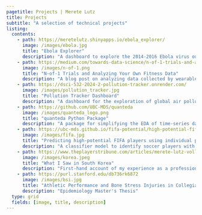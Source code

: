 ```yaml
---
pagetitle: Projects | Merete Lutz
title: Projects
subtitle: "A selection of technical projects"
listing:
  contents:
    - path: https://meretelutz.shinyapps.io/ebola_explorer/
      image: /images/ebola.jpg
      title: "Ebola Explorer"
      description: "A dashboard to explore the 2014-2016 Ebola virus outbreak"
    - path: https://medium.com/towards-data-science/n-of-1-trials-and-analyzing-your-own-fitness-data-7ae390036094
      image: /images/n-of-1.png
      title: "N-of-1 Trials and Analyzing Your Own Fitness Data"
      description: "A blog post on analyzing data collected by wearable fitness devices"
    - path: https://dsci-532-2024-2-pollution-tracker.onrender.com/
      image: /images/pollution_tracker.jpg
      title: "Pollution Tracker Dashboard"
      description: "A dashboard for the exploration of global air pollution trends"
    - path: https://github.com/UBC-MDS/quanteda
      image: /images/quanteda_logo.png
      title: "quanteda Python Package"
      description: "A package for simplifying the EDA of time-series data"
    - path: https://ubc-mds.github.io/fifa-potential/high-potential-fifa-prediction-report.html
      image: /images/fifa.jpg
      title: "Predicting high-potential FIFA players using individual performance data"
      description: "A classifier model to identify soccer players with high potential"
    - path: https://www.theplayerstribune.com/articles/merete-lutz-volleyball-covid-19-south-korea
      image: /images/korea.jpeg
      title: "What I Saw in South Korea"
      description: "First-hand account of my experience as a professional athlete and epidemiologist in South Korea during the COVID-19 pandemic"
    - path: https://purl.stanford.edu/db736rk6872
      image: /images/bsi.jpg
      title: "Athletic Performance and Bone Stress Injuries in Collegiate Athletes"
      description: "Epidemiology Master's Thesis"
  type: grid
  fields: [image, title, description]
---
```

